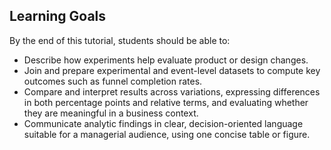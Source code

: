 ::: {.callout-tip}
## Learning Goals {.unnumbered}

By the end of this tutorial, students should be able to:

-  Describe how experiments help evaluate product or design changes.  
- Join and prepare experimental and event-level datasets to compute key outcomes such as funnel completion rates.  
-  Compare and interpret results across variations, expressing differences in both percentage points and relative terms, and evaluating whether they are meaningful in a business context.  
- Communicate analytic findings in clear, decision-oriented language suitable for a managerial audience, using one concise table or figure.
:::

